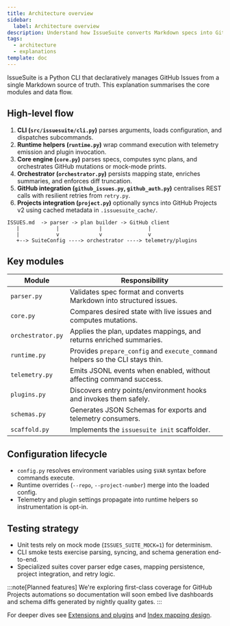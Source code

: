 ```yaml
---
title: Architecture overview
sidebar:
  label: Architecture overview
description: Understand how IssueSuite converts Markdown specs into GitHub Issues with quality gates and observability.
tags:
  - architecture
  - explanations
template: doc
---
```


IssueSuite is a Python CLI that declaratively manages GitHub Issues from a single Markdown source of truth. This explanation summarises the core modules and data flow.

## High-level flow

1. **CLI (`src/issuesuite/cli.py`)** parses arguments, loads configuration, and dispatches subcommands.
2. **Runtime helpers (`runtime.py`)** wrap command execution with telemetry emission and plugin invocation.
3. **Core engine (`core.py`)** parses specs, computes sync plans, and orchestrates GitHub mutations or mock-mode prints.
4. **Orchestrator (`orchestrator.py`)** persists mapping state, enriches summaries, and enforces diff truncation.
5. **GitHub integration (`github_issues.py`, `github_auth.py`)** centralises REST calls with resilient retries from `retry.py`.
6. **Projects integration (`project.py`)** optionally syncs into GitHub Projects v2 using cached metadata in `.issuesuite_cache/`.

```text
ISSUES.md  -> parser -> plan builder -> GitHub client
   |            |             |               |
   |            v             v               v
   +--> SuiteConfig ----> orchestrator ----> telemetry/plugins
```

## Key modules

| Module            | Responsibility                                                                 |
| ----------------- | ------------------------------------------------------------------------------ |
| `parser.py`       | Validates spec format and converts Markdown into structured issues.            |
| `core.py`         | Compares desired state with live issues and computes mutations.                |
| `orchestrator.py` | Applies the plan, updates mappings, and returns enriched summaries.            |
| `runtime.py`      | Provides `prepare_config` and `execute_command` helpers so the CLI stays thin. |
| `telemetry.py`    | Emits JSONL events when enabled, without affecting command success.            |
| `plugins.py`      | Discovers entry points/environment hooks and invokes them safely.              |
| `schemas.py`      | Generates JSON Schemas for exports and telemetry consumers.                    |
| `scaffold.py`     | Implements the `issuesuite init` scaffolder.                                   |

## Configuration lifecycle

- `config.py` resolves environment variables using `$VAR` syntax before commands execute.
- Runtime overrides (`--repo`, `--project-number`) merge into the loaded config.
- Telemetry and plugin settings propagate into runtime helpers so instrumentation is opt-in.

## Testing strategy

- Unit tests rely on mock mode (`ISSUES_SUITE_MOCK=1`) for determinism.
- CLI smoke tests exercise parsing, syncing, and schema generation end-to-end.
- Specialized suites cover parser edge cases, mapping persistence, project integration, and retry logic.

:::note[Planned features]
We're exploring first-class coverage for GitHub Projects automations so documentation will soon embed live dashboards and schema diffs generated by nightly quality gates.
:::

For deeper dives see [Extensions and plugins](./extensions) and [Index mapping design](./index-mapping-design).

